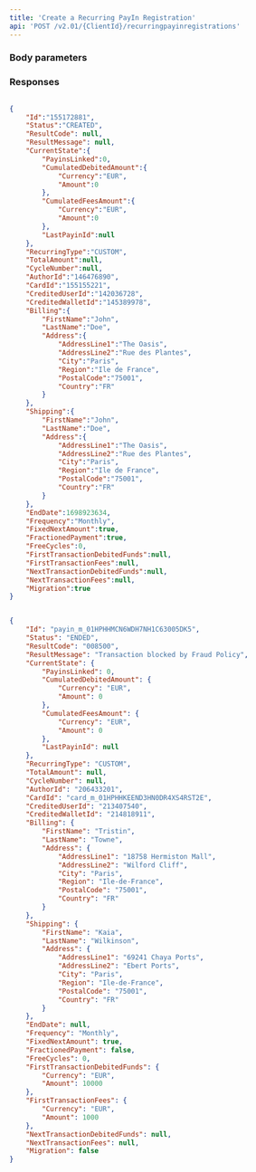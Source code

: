 ```yaml
---
title: 'Create a Recurring PayIn Registration'  
api: 'POST /v2.01/{ClientId}/recurringpayinregistrations'  
---
```




### Body parameters  

<AuthorId />  

<CardId />  

<CreditedUserId />  

<CreditedWalletId />  

<FirstTransactionDebitedFunds />  

<FirstTransactionFees />  

<Billing2 />  

<Shipping2 />  

<EndDate />  

<Frequency />  

<FixedNextAmount />  

<FractionedPayment />  

<FreeCycles />  

<Migration />  

<NextTransactionDebitedFunds />  

<NextTransactionFees />  

<ProfilingAttemptReference />  

### Responses  

<AccordionGroup><Accordion title="200">  

<IdResponse />  

<Status8Response />  

<ResultCodeResponse />  

<ResultMessageResponse />  

<CurrentStateResponse />  

<RecurringTypeResponse />  

<TotalAmountResponse />  

<CycleNumberResponse />  

<AuthorIdResponse />  

<CardId1Response />  

<CreditedUserIdResponse />  

<CreditedWalletIdResponse />  

<Billing1Response />  

<Shipping2Response />  

<EndDateResponse />  

<FrequencyResponse />  

<FixedNextAmountResponse />  

<FractionedPaymentResponse />  

<FreeCyclesResponse />  

<FirstTransactionDebitedFundsResponse />  

<FirstTransactionFeesResponse />  

<NextTransactionDebitedFundsResponse />  

<NextTransactionFeesResponse />  

<MigrationResponse /></Accordion><Accordion title="200 - Transaction blocked by fraud policy">  

<IdResponse />  

<Status8Response />  

<ResultCodeResponse />  

<ResultMessageResponse />  

<CurrentStateResponse />  

<RecurringTypeResponse />  

<TotalAmountResponse />  

<CycleNumberResponse />  

<AuthorIdResponse />  

<CardId1Response />  

<CreditedUserIdResponse />  

<CreditedWalletIdResponse />  

<Billing1Response />  

<Shipping2Response />  

<EndDateResponse />  

<FrequencyResponse />  

<FixedNextAmountResponse />  

<FractionedPaymentResponse />  

<FreeCyclesResponse />  

<FirstTransactionDebitedFundsResponse />  

<FirstTransactionFeesResponse />  

<NextTransactionDebitedFundsResponse />  

<NextTransactionFeesResponse />  

<MigrationResponse /></Accordion></AccordionGroup>  

<ResponseExample>  

```json 200  

{
    "Id":"155172881",
    "Status":"CREATED",
    "ResultCode": null,
    "ResultMessage": null,
    "CurrentState":{
        "PayinsLinked":0,
        "CumulatedDebitedAmount":{
            "Currency":"EUR",
            "Amount":0
        },
        "CumulatedFeesAmount":{
            "Currency":"EUR",
            "Amount":0
        },
        "LastPayinId":null
    },
    "RecurringType":"CUSTOM",
    "TotalAmount":null,
    "CycleNumber":null,
    "AuthorId":"146476890",
    "CardId":"155155221",
    "CreditedUserId":"142036728",
    "CreditedWalletId":"145389978",
    "Billing":{
        "FirstName":"John",
        "LastName":"Doe",
        "Address":{
            "AddressLine1":"The Oasis",
            "AddressLine2":"Rue des Plantes",
            "City":"Paris",
            "Region":"Ile de France",
            "PostalCode":"75001",
            "Country":"FR"
        }
    },
    "Shipping":{
        "FirstName":"John",
        "LastName":"Doe",
        "Address":{
            "AddressLine1":"The Oasis",
            "AddressLine2":"Rue des Plantes",
            "City":"Paris",
            "Region":"Ile de France",
            "PostalCode":"75001",
            "Country":"FR"
        }
    },
    "EndDate":1698923634,
    "Frequency":"Monthly",
    "FixedNextAmount":true,
    "FractionedPayment":true,
    "FreeCycles":0,
    "FirstTransactionDebitedFunds":null,
    "FirstTransactionFees":null,
    "NextTransactionDebitedFunds":null,
    "NextTransactionFees":null,
    "Migration":true
}  
 ```  

```json 200 - Transaction blocked by fraud policy  

{
    "Id": "payin_m_01HPHHMCN6WDH7NH1C63005DK5",
    "Status": "ENDED",
    "ResultCode": "008500",
    "ResultMessage": "Transaction blocked by Fraud Policy",
    "CurrentState": {
        "PayinsLinked": 0,
        "CumulatedDebitedAmount": {
            "Currency": "EUR",
            "Amount": 0
        },
        "CumulatedFeesAmount": {
            "Currency": "EUR",
            "Amount": 0
        },
        "LastPayinId": null
    },
    "RecurringType": "CUSTOM",
    "TotalAmount": null,
    "CycleNumber": null,
    "AuthorId": "206433201",
    "CardId": "card_m_01HPHHKEEND3HN0DR4XS4RST2E",
    "CreditedUserId": "213407540",
    "CreditedWalletId": "214818911",
    "Billing": {
        "FirstName": "Tristin",
        "LastName": "Towne",
        "Address": {
            "AddressLine1": "18758 Hermiston Mall",
            "AddressLine2": "Wilford Cliff",
            "City": "Paris",
            "Region": "Ile-de-France",
            "PostalCode": "75001",
            "Country": "FR"
        }
    },
    "Shipping": {
        "FirstName": "Kaia",
        "LastName": "Wilkinson",
        "Address": {
            "AddressLine1": "69241 Chaya Ports",
            "AddressLine2": "Ebert Ports",
            "City": "Paris",
            "Region": "Ile-de-France",
            "PostalCode": "75001",
            "Country": "FR"
        }
    },
    "EndDate": null,
    "Frequency": "Monthly",
    "FixedNextAmount": true,
    "FractionedPayment": false,
    "FreeCycles": 0,
    "FirstTransactionDebitedFunds": {
        "Currency": "EUR",
        "Amount": 10000
    },
    "FirstTransactionFees": {
        "Currency": "EUR",
        "Amount": 1000
    },
    "NextTransactionDebitedFunds": null,
    "NextTransactionFees": null,
    "Migration": false
}  
 ```  

</ResponseExample>  

<RequestExample>  
  <RestCreateRecurringPayinRegistration />
  <NodeCreateRecurringPayinRegistration />
  <RubyCreateRecurringRegistration />
  <PythonCreateRecurringPayinRegistration />
</RequestExample>